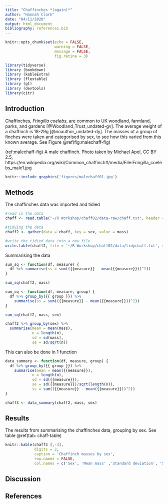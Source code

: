 ```yaml
---
title: "Chaffinches *(again)*"
author: "Hannah Clark"
date: "04/11/2020"
output: html_document
bibliography: references.bib
---
```


```r
knitr::opts_chunk$set(echo = FALSE,
                      warning = FALSE,
                      message = FALSE,
                      fig.retina = 3)
```

```r
library(tidyverse)
library (bookdown)
library (kableExtra)
library (flextable)
library (gt)
library (devtools)
library(citr)
```

## Introduction
Chaffinches, *Fringilla coelebs*, are common to UK woodland, farmland, parks, and gardens [@Woodland_Trust_undated-gv]. The average weight of a chaffinch is 18-29g [@noauthor_undated-dy]. The masses of a group of finches were taken and categorised by sex, to see how this varied from this known average. See Figure \@ref(fig:malechaff-fig)

(ref:malechaff-fig) A male chaffinch. Photo taken by Michael Apel, CC BY 2.5, https://en.wikipedia.org/wiki/Common_chaffinch#/media/File:Fringilla_coelebs_male1.jpg


```r
knitr::include_graphics('figures/malechaff01.jpg')

```


## Methods
The chaffinches data was imported and tidied

```r
#read in the data
chaff <- read.table("~/R Workshop/chaff02/data-raw/chaff.txt", header = T)

#tidying the data
chaff2 <- gather(data = chaff, key = sex, value = mass)

#write the tidied data into a new file
write.table(chaff2, file = '~/R Workshop/chaff02/data/tidychaff.txt', row.names = FALSE)
```

Summarising the data

<!-- this way doesn't take into account the groups, so is less useful  -->

```r
sum_sq <- function(df, measure) {
  df %>% summarise(ss = sum(({{measure}} - mean({{measure}}))^2))
}

sum_sq(chaff2, mass)
```

<!-- this does do it by group -->

```r
sum_sq <- function(df, measure, group) {
  df %>% group_by({{ group }}) %>% 
    summarise(ss = sum(({{measure}} - mean({{measure}}))^2))
}

sum_sq(chaff2, mass, sex)

```

```r
chaff2 %>% group_by(sex) %>% 
  summarise(mean = mean(mass),
            n = length(n),
            sd = sd(mass),
            se = sd/sqrt(n))
```

This can also be done in 1 function

```r
data_summary <- function(df, measure, group) {
  df %>% group_by({{ group }}) %>% 
    summarise(mean = mean({{measure}}),
            n = length(n),
            sd = sd({{measure}}),
            se = sd({{measure}})/sqrt(length(n)),
            ss = sum(({{measure}} - mean({{measure}}))^2))
}

chaff3 <- data_summary(chaff2, mass, sex)
```


## Results

The results from summarising the chaffinches data, grouping by sex. See table \@ref(tab: chaff-table)

```r
knitr::kable(chaff3 [,-3],
             digits = 2,
             caption = 'Chaffinch masses by sex',
             row.names = FALSE,
             col.names = c('Sex', 'Mean mass' ,'Standard deviation', 'Standard error', 'Sum squared'))
```


## Discussion



## References







